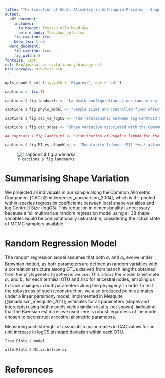 ```yaml
---
title: "The Evolution of Skull Allometry in Anthropoid Primates - Supplemental Information"
output:
  pdf_document:
    includes:
      in_header: Tex/sup_allo_head.tex
      before_body: Tex/chap_info.tex
    fig_caption: true
    keep_tex: true
  word_document:
    fig_caption: true
    fig_width: 6
fontsize: 11pt
csl: Bib/journal-of-evolutionary-biology.csl
bibliography: Bib/tese.bib
---	
```


```r
opts_chunk $ set (fig.path = 'Figures/', dev = 'pdf')
```

```r
captions <- list()

captions $ fig.landmarks <- 'Landmark configuration. Lines connecting landmarks indicate traits considered, either as interlandmark distances or local shape variables. Dotted and dashed lines indicate the association of each trait to *a priori* regional hypotheses of association (Face and Neurocranium, respectively). \\label{fig:landmarks}'

captions $ fig.phylo_model <- "Sample sizes and controlled fixed effects for 109 OTUs of anthropoid primates, depicted in a phylogenetic hypothesis from @springer_macroevolutionary_2012. \\label{fig:phylo_model}"

captions $ fig.cac_vs_logCS <- "The relationship between log Centroid Size and the Common Allometric Component for all anthropoid primates. \\label{fig:cac_vs_logCS}"

captions $ fig.cac_shape <- "Shape variation associated with the Common Allometric Component. \\label{fig:cac_shape}"

## captions $ fig.lambda_MI <- "Distribution of Pagel's lambda for the mixed regressions between AVG Indexes for each trait set and static allometric slopes ($b_s$). \\label{fig:lambda_MI}"

captions $ fig.MI_vs_slopeW_si <- "Modularity Indexes (MI) *vs.* allometric slope deviations ($b_s$). For each local trait set, the shaded region around regression lines indicate 95\\% credible intervals around estimated regression parameters. \\label{fig:MI_vs_slopeW_si}"


```

\renewcommand{\thefigure}{S\arabic{figure}}
\renewcommand{\thetable}{S\arabic{table}}

\input{Tables/lms_en}

![`r captions $ fig.landmarks`](Figures/landmarks.png)

\input{Tables/dist_en}

# Summarising Shape Variation

We projected all individuals in our sample along the Common Allometric Component [CAC; @mitteroecker_comparison_2004], which is the pooled within-species regression coefficients between local shape variables and log Centroid Size (logCS). This reduction in dimensionality is necessary because a full multivariate random regression model using all 38 shape variables would be computationally untractable, considering the actual state of MCMC samplers available.

# Random Regression Model

The random regression model assumes that both $a_s$ and $b_s$ evolve under Brownian motion, as both parameters are defined as random variables with a correlation structure among OTUs derived from branch lengths obtained from the phylogenetic hypothesis we use.
This allows the model to estimate $a_s$ and $b_s$ for each terminal OTU and also for ancestral nodes, enabling us to track changes in both parameters along the phylogeny.
In order to test the robustness of such reconstruction, we also produced point estimates under a linear parsimony model, implemented in Mesquite [@maddison_mesquite:_2011]; estimates for all parameters (slopes and intercepts) using both models yields similar results (not shown), indicating that the Bayesian estimates we used here is robust regardless of the model chosen to reconstruct ancestral allometric parameters.


Measuring such strength of association as increases in CAC values for an unit increase in logCS standard deviation within each OTU.

```r
Tree.Plots $ model
```

<!---
```r
ggplot (subset (allo.Data $ integra.df, pos == 'Terminal')) +
  geom_text (aes (x = W.slope, y = atanh (abs (wAC.CAC)), label = node), size = 2) +
  theme_bw() +
  xlab (expression(b[s])) + ylab('Allometric Component Correlation')
```
-->

\input{Tables/dic_allo_im.tex}

```r
allo.Plots $ MI.vs.Wslope.si
```

<!---
```r
allo.Plots $ sim.cs.perc
```

```r
allo.Plots $ lambda.MI
```
-->

# References
